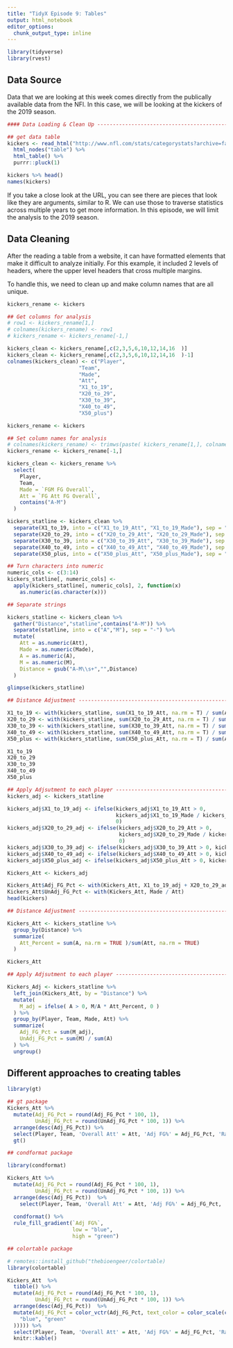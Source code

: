 ```yaml
---
title: "TidyX Episode 9: Tables"
output: html_notebook
editor_options: 
  chunk_output_type: inline
---
```


```r
library(tidyverse)
library(rvest)
```

## Data Source

Data that we are looking at this week comes directly from the publically available data from the NFl. In this case, we will be looking at the kickers of the 2019 season. 

```r
#### Data Loading & Clean Up ---------------------------------------------------------------

## get data table
kickers <- read_html("http://www.nfl.com/stats/categorystats?archive=false&conference=null&statisticCategory=FIELD_GOALS&season=2019&seasonType=REG&experience=&tabSeq=0&qualified=false&Submit=Go") %>%
  html_nodes("table") %>%
  html_table() %>%
  purrr::pluck(1)

kickers %>% head()
names(kickers)
```

If you take a close look at the URL, you can see there are pieces that look like they are arguments, similar to R. We can use those to traverse statistics across 
multiple years to get more information. In this episode, we will limit the analysis to the 2019 season.

## Data Cleaning

After the reading a table from a website, it can have formatted elements that make it difficult to analyze initially. For this example, it included 2 levels of headers, where the upper level headers that cross multiple margins.

To handle this, we need to clean up and make column names that are all unique.

```r

kickers_rename <- kickers

## Get columns for analysis
# row1 <- kickers_rename[1,]
# colnames(kickers_rename) <- row1
# kickers_rename <- kickers_rename[-1,]

kickers_clean <- kickers_rename[,c(2,3,5,6,10,12,14,16  )]
kickers_clean <- kickers_rename[,c(2,3,5,6,10,12,14,16  )-1]
colnames(kickers_clean) <- c("Player", 
                       "Team", 
                       "Made", 
                       "Att", 
                       "X1_to_19",
                       "X20_to_29",
                       "X30_to_39",
                       "X40_to_49",
                       "X50_plus")

```

```r

kickers_rename <- kickers

## Set column names for analysis
# colnames(kickers_rename) <- trimws(paste( kickers_rename[1,], colnames(kickers_rename)))
kickers_rename <- kickers_rename[-1,]

kickers_clean <- kickers_rename %>% 
  select(
    Player, 
    Team, 
    Made = `FGM FG Overall`,
    Att = `FG Att FG Overall`,
    contains("A-M")
  )

```


```r
kickers_statline <- kickers_clean %>%
  separate(X1_to_19, into = c("X1_to_19_Att", "X1_to_19_Made"), sep = "-") %>%
  separate(X20_to_29, into = c("X20_to_29_Att", "X20_to_29_Made"), sep = "-") %>%
  separate(X30_to_39, into = c("X30_to_39_Att", "X30_to_39_Made"), sep = "-") %>%
  separate(X40_to_49, into = c("X40_to_49_Att", "X40_to_49_Made"), sep = "-") %>%
  separate(X50_plus, into = c("X50_plus_Att", "X50_plus_Made"), sep = "-")

## Turn characters into numeric
numeric_cols <- c(3:14)
kickers_statline[, numeric_cols] <-
  apply(kickers_statline[, numeric_cols], 2, function(x)
    as.numeric(as.character(x)))

```

```r
## Separate strings

kickers_statline <- kickers_clean %>%
  gather("Distance","statline",contains("A-M")) %>% 
  separate(statline, into = c("A","M"), sep = "-") %>% 
  mutate(
    Att = as.numeric(Att),
    Made = as.numeric(Made),
    A = as.numeric(A),
    M = as.numeric(M),
    Distance = gsub("A-M\\s+","",Distance)
  )

glimpse(kickers_statline)

```

```r

## Distance Adjustment ------------------------------------------------------------

X1_to_19 <- with(kickers_statline, sum(X1_to_19_Att, na.rm = T) / sum(Att, na.rm = T))
X20_to_29 <- with(kickers_statline, sum(X20_to_29_Att, na.rm = T) / sum(Att, na.rm = T))
X30_to_39 <- with(kickers_statline, sum(X30_to_39_Att, na.rm = T) / sum(Att, na.rm = T))
X40_to_49 <- with(kickers_statline, sum(X40_to_49_Att, na.rm = T) / sum(Att, na.rm = T))
X50_plus <- with(kickers_statline, sum(X50_plus_Att, na.rm = T) / sum(Att, na.rm = T))

X1_to_19
X20_to_29
X30_to_39
X40_to_49
X50_plus

## Apply Adjsutment to each player ---------------------------------------
kickers_adj <- kickers_statline

kickers_adj$X1_to_19_adj <- ifelse(kickers_adj$X1_to_19_Att > 0, 
                                   kickers_adj$X1_to_19_Made / kickers_adj$X1_to_19_Att * X1_to_19,
                                   0)
kickers_adj$X20_to_29_adj <- ifelse(kickers_adj$X20_to_29_Att > 0, 
                                    kickers_adj$X20_to_29_Made / kickers_adj$X20_to_29_Att * X20_to_29, 
                                    0)
kickers_adj$X30_to_39_adj <- ifelse(kickers_adj$X30_to_39_Att > 0, kickers_adj$X30_to_39_Made / kickers_adj$X30_to_39_Att * X30_to_39, 0)
kickers_adj$X40_to_49_adj <- ifelse(kickers_adj$X40_to_49_Att > 0, kickers_adj$X40_to_49_Made / kickers_adj$X40_to_49_Att * X40_to_49, 0)
kickers_adj$X50_plus_adj <- ifelse(kickers_adj$X50_plus_Att > 0, kickers_adj$X50_plus_Made / kickers_adj$X50_plus_Att * X50_plus, 0)

Kickers_Att <- kickers_adj

Kickers_Att$Adj_FG_Pct <- with(Kickers_Att, X1_to_19_adj + X20_to_29_adj + X30_to_39_adj + X40_to_49_adj + X50_plus_adj)
Kickers_Att$UnAdj_FG_Pct <- with(Kickers_Att, Made / Att)
head(kickers)

```

```r
## Distance Adjustment ------------------------------------------------------------

Kickers_Att <- kickers_statline %>% 
  group_by(Distance) %>% 
  summarize(
    Att_Percent = sum(A, na.rm = TRUE )/sum(Att, na.rm = TRUE)
  )

Kickers_Att

## Apply Adjsutment to each player ---------------------------------------

Kickers_Adj <- kickers_statline %>% 
  left_join(Kickers_Att, by = "Distance") %>% 
  mutate(
    M_adj = ifelse( A > 0, M/A * Att_Percent, 0 )
  ) %>% 
  group_by(Player, Team, Made, Att) %>% 
  summarize(
    Adj_FG_Pct = sum(M_adj),
    UnAdj_FG_Pct = sum(M) / sum(A)
  ) %>% 
  ungroup()

```

## Different approaches to creating tables

```r

library(gt)

## gt package
Kickers_Att %>%
  mutate(Adj_FG_Pct = round(Adj_FG_Pct * 100, 1),
         UnAdj_FG_Pct = round(UnAdj_FG_Pct * 100, 1)) %>%
  arrange(desc(Adj_FG_Pct)) %>%
  select(Player, Team, 'Overall Att' = Att, 'Adj FG%' = Adj_FG_Pct, 'Raw FG%' = UnAdj_FG_Pct) %>% 
  gt()

```


```r
## condformat package

library(condformat)

Kickers_Att %>%
  mutate(Adj_FG_Pct = round(Adj_FG_Pct * 100, 1),
         UnAdj_FG_Pct = round(UnAdj_FG_Pct * 100, 1)) %>%
  arrange(desc(Adj_FG_Pct))  %>%
    select(Player, Team, 'Overall Att' = Att, 'Adj FG%' = Adj_FG_Pct, 'Raw FG%' = UnAdj_FG_Pct) %>% 
  
  condformat() %>%
  rule_fill_gradient(`Adj FG%`, 
                     low = "blue", 
                     high = "green")
```

```r
## colortable package

# remotes::install_github("thebioengeer/colortable)
library(colortable)

Kickers_Att  %>% 
  tibble() %>%
  mutate(Adj_FG_Pct = round(Adj_FG_Pct * 100, 1),
         UnAdj_FG_Pct = round(UnAdj_FG_Pct * 100, 1)) %>%
  arrange(desc(Adj_FG_Pct))  %>%
  mutate(Adj_FG_Pct = color_vctr(Adj_FG_Pct, text_color = color_scale(colorRamp(c(
    "blue", "green"
  ))))) %>%
  select(Player, Team, 'Overall Att' = Att, 'Adj FG%' = Adj_FG_Pct, 'Raw FG%' = UnAdj_FG_Pct) %>% 
  knitr::kable()

```
